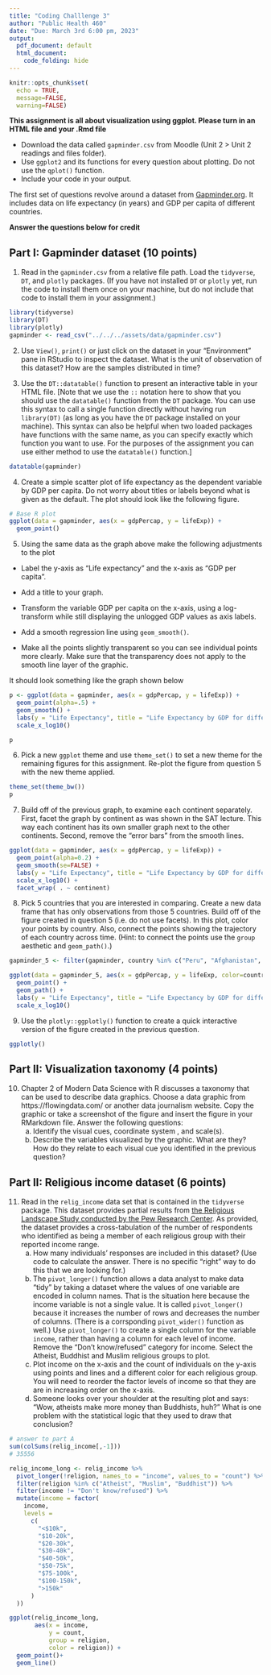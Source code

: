 ```yaml
---
title: "Coding Challlenge 3"
author: "Public Health 460"
date: "Due: March 3rd 6:00 pm, 2023"
output:
  pdf_document: default
  html_document: 
    code_folding: hide
---
```



```r
knitr::opts_chunk$set(
  echo = TRUE, 
  message=FALSE, 
  warning=FALSE)
```


__This assignment is all about visualization using ggplot. Please turn in an HTML file and your .Rmd file__

* Download the data called ``gapminder.csv`` from Moodle (Unit 2 > Unit 2 readings and files folder).
* Use ``ggplot2`` and its functions for every question about plotting. Do not use the `qplot()` function.
* Include your code in your output.

The first set of questions revolve around a dataset from [Gapminder.org](https://www.gapminder.org/). It includes data on life expectancy (in years) and GDP per capita of different countries.


__Answer the questions below for credit__

## Part I: Gapminder dataset (10 points)
1) Read in the `gapminder.csv` from a relative file path. Load the `tidyverse`, `DT`, and `plotly` packages. (If you have not installed `DT` or `plotly` yet, run the code to install them once on your machine, but do not include that code to install them in your assignment.)
```r
library(tidyverse)
library(DT)
library(plotly)
gapminder <- read_csv("../../../assets/data/gapminder.csv")
```

<!-- *Q1 rubric: 0 pt for using a relative file path* -->

2) Use `View()`, `print()` or just click on the dataset in your "Environment" pane in RStudio to inspect the dataset. What is the unit of observation of this dataset? How are the samples distributed in time?

<!--  *Q2 rubric: 1 pt for identifying that the unit of analysis is a "country-year" or something similar. Note that this is the right answer because these variables encapsulate the fixed design of the observations (we are observing every country once a year), and are not "random" observations of variables in the way that GDP and life expectancy are. 0 pt for saying something like"only data from every five years from 1952 to 2007 is available in this dataset".*  -->

3) Use the `DT::datatable()` function to present an interactive table in your HTML file. [Note that we use the `::` notation here to show that you should use the `datatable()` function from the `DT` package. You can use this syntax to call a single function directly without having run `library(DT)` (as long as you have the `DT` package installed on your machine). This syntax can also be helpful when two loaded packages have functions with the same name, as you can specify exactly which function you want to use. For the purposes of the assignment you can use either method to use the `datatable()` function.] 

<!--  *Q3 rubric: 1 pt for having the following command, or a working version of it.* -->
```r
datatable(gapminder)
```


4) Create a simple scatter plot of life expectancy as the dependent variable by GDP per capita. Do not worry about titles or labels beyond what is given as the default. The plot should look like the following figure.

<!--  *Q4 rubric: 0 pt for specifying geom_point(), 0 point for correct aesthetics.* -->

```r
# Base R plot
ggplot(data = gapminder, aes(x = gdpPercap, y = lifeExp)) + 
  geom_point()
```


5) Using the same data as the graph above make the following adjustments to the plot 

- Label the y-axis as "Life expectancy" and the x-axis as "GDP per capita".

- Add a title to your graph.

- Transform the variable GDP per capita on the x-axis, using a log-transform while still displaying the unlogged GDP values as axis labels.

- Add a smooth regression line using `geom_smooth()`.

- Make all the points slightly transparent so you can see individual points more clearly. Make sure that the transparency does not apply to the smooth line layer of the graphic.

It should look something like the graph shown below

<!--  *Q5 rubric: 1 pt for axis labels and title added correctly. 1 pt for using scale_x_log10(). 1 pt for defining alpha as a constant value inside geom_point (not inside ggplot, as then it would apply to the smooth line too).* -->

```r
p <- ggplot(data = gapminder, aes(x = gdpPercap, y = lifeExp)) + 
  geom_point(alpha=.5) + 
  geom_smooth() +
  labs(y = "Life Expectancy", title = "Life Expectancy by GDP for different continents", x="GDP per capita") +  
  scale_x_log10()

p
```



6) Pick a new `ggplot` theme and use `theme_set()` to set a new theme for the remaining figures for this assignment. Re-plot the figure from question 5 with the new theme applied.

<!--  *Q6 rubric: 1 point for successful application of a new theme.* -->

```r
theme_set(theme_bw())
p
```


7) Build off of the previous graph, to examine each continent separately. First, facet the graph by continent as was shown in the SAT lecture. This way each continent has its own smaller graph next to the other continents. Second, remove the "error bars" from the smooth lines.

<!--  *Q7 rubric: 1 pts for using facet_wrap with continent correctly. 0 point using geom_smooth(se=FALSE).* -->


```r
ggplot(data = gapminder, aes(x = gdpPercap, y = lifeExp)) + 
  geom_point(alpha=0.2) +
  geom_smooth(se=FALSE) + 
  labs(y = "Life Expectancy", title = "Life Expectancy by GDP for different continents", x="GDP per capita") +  
  scale_x_log10() + 
  facet_wrap( . ~ continent)
```


8) Pick 5 countries that you are interested in comparing. Create a new data frame that has only observations from those 5 countries. Build off of the figure created in question 5 (i.e. do not use facets). In this plot, color your points by country. Also, connect the points showing the trajectory of each country across time. (Hint: to connect the points use the `group` aesthetic and `geom_path()`.) 

<!-- *Q8 rubric: 1 pt for filtering the data so that only 5 countries are present. 1 pts for mapping the country variable to the group aesthetic (either within geom_line() or within the overall ggplot() call is ok).* -->

```r
gapminder_5 <- filter(gapminder, country %in% c("Peru", "Afghanistan", "Mali", "United States", "China"))

ggplot(data = gapminder_5, aes(x = gdpPercap, y = lifeExp, color=country, group=country)) + 
  geom_point() +
  geom_path() +
  labs(y = "Life Expectancy", title = "Life Expectancy by GDP for different continents", x="GDP per capita") +  
  scale_x_log10()
```


9) Use the `plotly::ggplotly()` function to create a quick interactive version of the figure created in the previous question.

<!--  *Q9 rubric: 1 pt for a call to plotly that generates a plotly figure. Note that the below code works because it automatically uses the previously generated figure. But other ways to use ggplotly (as long as it recreates the figure from Q7) are ok too..* -->

```r
ggplotly()
```

## Part II: Visualization taxonomy (4 points)
10) Chapter 2 of Modern Data Science with R discusses a taxonomy that can be used to describe data graphics. Choose a data graphic from https://flowingdata.com/ or another data journalism website. Copy the graphic or take a screenshot of the figure and insert the figure in your RMarkdown file. Answer the following questions:
    a) Identify the visual cues, coordinate system , and scale(s). 
    b) Describe the variables visualized by the graphic. What are they? How do they relate to each visual cue you identified in the previous question? 

<!--  *Q10 rubric: 2 points each for an adequate, thoughtful answer to each question* -->



## Part II: Religious income dataset (6 points)

11) Read in the `relig_income` data set that is contained in the `tidyverse` package. This dataset provides partial results from [the Religious Landscape Study conducted by the Pew Research Center](https://www.pewforum.org/religious-landscape-study/). As provided, the dataset provides a cross-tabulation of the number of respondents who identified as being a member of each religious group with their reported income range.
    a) How many individuals' responses are included in this dataset? (Use code to calculate the answer. There is no specific "right" way to do this that we are looking for.)
    b) The `pivot_longer()` function allows a data analyst to make data "tidy" by taking a dataset where the values of one variable are encoded in column names. That is the situation here because the income variable is not a single value. It is called `pivot_longer()` because it increases the number of rows and decreases the number of columns. (There is a corrsponding `pivot_wider()` function as well.) Use `pivot_longer()` to create a single column for the variable `income`, rather than having a column for each level of income. Remove the "Don't know/refused" category for income. Select the Atheist, Buddhist and Muslim religious groups to plot. 
    c) Plot income on the x-axis and the count of individuals on the y-axis using points and lines and a different color for each religious group. You will need to reorder the factor levels of income so that they are are in increasing order on the x-axis. 
    d) Someone looks over your shoulder at the resulting plot and says: "Wow, atheists make more money than Buddhists, huh?" What is one problem with the statistical logic that they used to draw that conclusion?

<!-- part A: 1 point for correct answer, many ways to get there, here is one. -->
```r
# answer to part A
sum(colSums(relig_income[,-1]))
# 35556
```


<!-- part B/C: 1 point for correct usage of pivot_longer, 1 point for releveling the factor, 1 point for correct geoms/aesthetics -->
    
```r
relig_income_long <- relig_income %>%
  pivot_longer(!religion, names_to = "income", values_to = "count") %>%
  filter(religion %in% c("Atheist", "Muslim", "Buddhist")) %>% 
  filter(income != "Don't know/refused") %>% 
  mutate(income = factor(
    income,
    levels =
      c(
        "<$10k",
        "$10-20k",
        "$20-30k",
        "$30-40k",
        "$40-50k",
        "$50-75k",
        "$75-100k",
        "$100-150k",
        ">150k"
      )
  ))
```


```r
ggplot(relig_income_long, 
       aes(x = income,
           y = count,
           group = religion,
           color = religion)) +
  geom_point()+
  geom_line()

```

<!--  part D 2 points correct answer to part d, by saying one or both of the following things: a) we don't know if this is a representative sample of the population, and b) these are counts not fractions, so it's just saying that there are more atheists that make, for example, $50-75K/year not that a higher FRACTION of athiests make that amount of money than Buddhists.* -->
